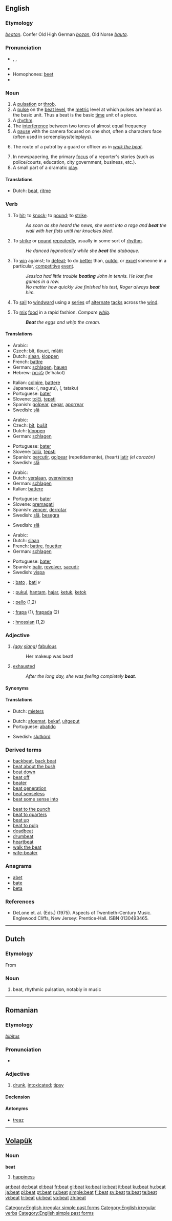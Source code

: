 {{wikipedia|dab=beat}}
==English==

===Etymology===
{{etyl|ang}} ''[[beatan]]''. Confer Old High German ''[[bozan]]'', Old Norse ''[[bauta]]''.

===Pronunciation===
* {{enPR|bēt}}, {{IPA|/biːt/}}, {{SAMPA|/bi:t/}}
* {{audio|en-us-beat.ogg|Audio (US)}}
* Homophones: [[beet]]
* {{rhymes|iːt}}

===Noun===
{{en-noun}}

# A [[pulsation]] or [[throb]].
# A [[pulse]] on the [[beat level]], the [[metric]] level at which pulses are heard as the basic unit.  Thus a beat is the basic [[time]] unit of a piece.
# A [[rhythm]].
# The [[interference]] between two tones of almost equal frequency
# A [[pause]] with the camera focused on one shot, often a characters face (often used in screenplays/teleplays).
# {{law enforcement}} The route of a patrol by a guard or officer as in ''[[walk the beat]]''.
# In newspapering, the primary [[focus]] of a reporter's stories (such as police/courts, education, city government, business, etc.).
# A small part of a dramatic [[play]].

====Translations====
{{trans-top|rhythm}}
* Dutch: [[beat]], [[ritme]] {{n}}
{{trans-mid}}
{{trans-bottom}}

===Verb===
{{en-verb|beats|beating|beat|beaten}}

# To [[hit]]; to [[knock]]; to [[pound]]; to [[strike]].
#: ''As soon as she heard the news, she went into a rage and '''beat''' the wall with her fists until her knuckles bled.''
# To [[strike]] or [[pound]] [[repeatedly]], usually in some sort of [[rhythm]].
#: ''He danced hypnotically while she '''beat''' the atabaque.''
# To [[win]] against; to [[defeat]]; to do [[better]] than, [[outdo]], or [[excel]] someone in a particular, [[competitive]] [[event]].
#: ''Jessica had little trouble '''beating''' John in tennis.  He lost five games in a row.''
#: ''No matter how quickly Joe finished his test, Roger always '''beat''' him.''
# {{context|intransitive|nautical}} To [[sail]] to [[windward]] using a [[series]] of [[alternate]] [[tack]]s across the [[wind]].
# To [[mix]] [[food]] in a rapid fashion. ''Compare [[whip]].''
#: '''''Beat''' the eggs and whip the cream.''

====Translations====
{{trans-top|to hit, to knock, to pound, to strike}}
* Arabic: {{Arab|[[يضرب]]}}
* Czech: [[bít]], [[tlouct]], [[mlátit]]
* Dutch: [[slaan]], [[kloppen]]
* French: [[battre]]
* German: [[schlagen]], [[hauen]]
* Hebrew: [[להכות]] (le'hakot)
{{trans-mid}}
* Italian: [[colpire]], [[battere]]
* Japanese: {{Jpan|[[殴る]]}} ({{Jpan|[[なぐる]]}}, naguru), {{Jpan|[[叩く]]}} ({{Jpan|[[たたく]]}}, tataku)
* Portuguese: [[bater]]
* Slovene: [[tolči]], [[tepsti]]
* Spanish: [[golpear]], [[pegar]], [[aporrear]]
* Swedish: [[slå]]
{{trans-bottom}}

{{trans-top|to strike or pound repeatedly}}
* Arabic: {{Arab|[[يضرب]]}}
* Czech: [[bít]], [[bušit]]
* Dutch: [[kloppen]]
* German: [[schlagen]]
{{trans-mid}}
* Portuguese: [[bater]]
* Slovene: [[tolči]], [[tepsti]]
* Spanish: [[percutir]], [[golpear]] (repetidamente), (heart) [[latir]] ''(el corazón)''
* Swedish: [[slå]]
{{trans-bottom}}

{{trans-top|to win against}}
* Arabic: {{Arab|[[ينتصر]]}}
* Dutch: [[verslaan]], [[overwinnen]]
* German: [[schlagen]]
* Italian: [[battere]]
{{trans-mid}}
* Portuguese: [[bater]]
* Slovene: [[premagati]]
* Spanish: [[vencer]], [[derrotar]]
* Swedish: [[slå]], [[besegra]]
{{trans-bottom}}

{{trans-top|nautical}}
* Swedish: [[slå]]
{{trans-mid}}
{{trans-bottom}}

{{trans-top|to whip}}
* Arabic: {{Arab|[[يخفق]]}}
* Dutch: [[slaan]]
* French: [[battre]], [[fouetter]]
* German: [[schlagen]]
{{trans-mid}}
* Portuguese: [[bater]]
* Spanish: [[batir]], [[revolver]], [[sacudir]]
* Swedish: [[vispa]]
{{trans-bottom}}

{{checktrans-top}}
* {{ttbc|Esperanto}}: [[bato]] {{n}}, [[bati]] ''v''
* {{ttbc|Indonesian}}: [[pukul]], [[hantam]], [[hajar]], [[ketuk]], [[ketok]]
{{trans-mid}}
* {{ttbc|Latin}}: [[pello]] (1,2)
* {{ttbc|Novial}}: [[frapa]] (1), [[frapada]] (2)
* {{ttbc|Old English}}: [[hnossian]] (1,2)
{{trans-bottom}}

===Adjective===
{{en-adj-more}}

# ''([[gay]] [[slang]])'' [[fabulous]]
#: Her makeup was beat!
# [[exhausted]]
#: ''After the long day, she was feeling completely '''beat'''.''

====Synonyms====
{{ws_refer|tired|exhausted}}

====Translations====
{{trans-top|fabulous}}
* Dutch: [[mieters]]
{{trans-mid}}
{{trans-bottom}}

{{trans-top|exhausted}}
* Dutch: [[afgemat]], [[bekaf]], [[uitgeput]]
* Portuguese: [[abatido]]
{{trans-mid}}
* Swedish: [[slutkörd]]
{{trans-bottom}}

===Derived terms===
{{top2}}
* [[backbeat]], [[back beat]]
* [[beat about the bush]]
* [[beat down]]
* [[beat off]]
* [[beater]]
* [[beat generation]]
* [[beat senseless]]
* [[beat some sense into]]
{{mid2}}
* [[beat to the punch]]
* [[beat to quarters]]
* [[beat up]]
* [[beat to pulp]]
* [[deadbeat]]
* [[drumbeat]]
* [[heartbeat]]
* [[walk the beat]]
* [[wife-beater]]
{{trans-bottom}}

===Anagrams===
* [[abet]]
* [[bate]]
* [[beta]]

===References===
* DeLone et. al. (Eds.) (1975). Aspects of Twentieth-Century Music. Englewood Cliffs, New Jersey: Prentice-Hall. ISBN 0130493465.

[[Category:English irregular simple past forms]]
[[Category:English irregular verbs]]
[[Category:English simple past forms]]

----

==Dutch==

===Etymology===
From {{etyl|en|nl}}

===Noun===
{{nl-noun|beats|beatje}}

# beat, rhythmic pulsation, notably in music

----

==Romanian==

===Etymology===
{{etyl|la|ro}} ''[[bibitus]]''

===Pronunciation===
* {{IPA|[be̯at]|lang=ro}}

===Adjective===
{{ro-adj|4}}

# [[drunk]], [[intoxicated]]; [[tipsy]]

====Declension====
{{ro-adj-4|mpl=beţi|fpl=bete}}

====Antonyms====
* [[treaz]]

----

==[[Volapük]]==

===Noun===
'''beat'''

# [[happiness]]

[[ar:beat]]
[[de:beat]]
[[el:beat]]
[[fr:beat]]
[[gl:beat]]
[[ko:beat]]
[[io:beat]]
[[it:beat]]
[[ku:beat]]
[[hu:beat]]
[[ja:beat]]
[[pl:beat]]
[[pt:beat]]
[[ru:beat]]
[[simple:beat]]
[[fi:beat]]
[[sv:beat]]
[[ta:beat]]
[[te:beat]]
[[vi:beat]]
[[tr:beat]]
[[uk:beat]]
[[vo:beat]]
[[zh:beat]]